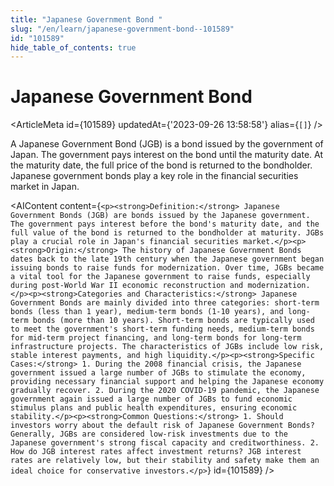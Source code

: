 ```yaml
---
title: "Japanese Government Bond "
slug: "/en/learn/japanese-government-bond--101589"
id: "101589"
hide_table_of_contents: true
---
```



# Japanese Government Bond 

<ArticleMeta id={101589} updatedAt={'2023-09-26 13:58:58'} alias={`[]`} />
<div className='border-solid border-b border-t-0 my-4 border-[var(--ifm-color-gray-300)]' />

A Japanese Government Bond (JGB) is a bond issued by the government of Japan. The government pays interest on the bond until the maturity date. At the maturity date, the full price of the bond is returned to the bondholder. Japanese government bonds play a key role in the financial securities market in Japan.

<AIContent content={`<p><strong>Definition:</strong> Japanese Government Bonds (JGB) are bonds issued by the Japanese government. The government pays interest before the bond's maturity date, and the full value of the bond is returned to the bondholder at maturity. JGBs play a crucial role in Japan's financial securities market.</p><p><strong>Origin:</strong> The history of Japanese Government Bonds dates back to the late 19th century when the Japanese government began issuing bonds to raise funds for modernization. Over time, JGBs became a vital tool for the Japanese government to raise funds, especially during post-World War II economic reconstruction and modernization.</p><p><strong>Categories and Characteristics:</strong> Japanese Government Bonds are mainly divided into three categories: short-term bonds (less than 1 year), medium-term bonds (1-10 years), and long-term bonds (more than 10 years). Short-term bonds are typically used to meet the government's short-term funding needs, medium-term bonds for mid-term project financing, and long-term bonds for long-term infrastructure projects. The characteristics of JGBs include low risk, stable interest payments, and high liquidity.</p><p><strong>Specific Cases:</strong> 1. During the 2008 financial crisis, the Japanese government issued a large number of JGBs to stimulate the economy, providing necessary financial support and helping the Japanese economy gradually recover. 2. During the 2020 COVID-19 pandemic, the Japanese government again issued a large number of JGBs to fund economic stimulus plans and public health expenditures, ensuring economic stability.</p><p><strong>Common Questions:</strong> 1. Should investors worry about the default risk of Japanese Government Bonds? Generally, JGBs are considered low-risk investments due to the Japanese government's strong fiscal capacity and creditworthiness. 2. How do JGB interest rates affect investment returns? JGB interest rates are relatively low, but their stability and safety make them an ideal choice for conservative investors.</p>`} id={101589} />
